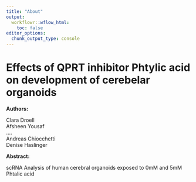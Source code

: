 ```yaml
---
title: "About"
output:
  workflowr::wflow_html:
    toc: false
editor_options:
  chunk_output_type: console
---
```


# Effects of QPRT inhibitor Phtylic acid on development of cerebelar organoids

**Authors:**

Clara Droell\
Afsheen Yousaf\
....\
Andreas Chiocchetti\
Denise Haslinger \

**Abstract:**

scRNA Analysis of human cerebral organoids exposed to 0mM and 5mM Phtalic acid
